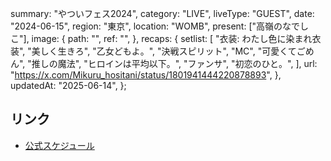   summary: "やついフェス2024",
  category: "LIVE",
  liveType: "GUEST",
  date: "2024-06-15",
  region: "東京",
  location: "WOMB",
  present: ["高嶺のなでしこ"],
  image: {
    path: "",
    ref: "",
  },
  recaps: {
    setlist: [
      "衣装: わたし色に染まれ衣装",
      "美しく生きろ",
      "乙女どもよ。",
      "決戦スピリット",
      "MC",
      "可愛くてごめん",
      "推しの魔法",
      "ヒロインは平均以下。",
      "ファンサ",
      "初恋のひと。",
    ],
    url: "https://x.com/Mikuru_hositani/status/1801941444220878893",
  },
  updatedAt: "2025-06-14",
};

## リンク

- [公式スケジュール](https://takanenonadeshiko.jp/?p=2101)
